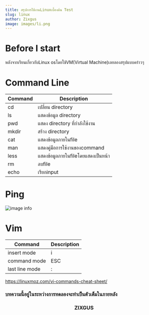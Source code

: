 ```yaml
---
title: สรุปการใช้งานLinuxเบื้องต้น Test
slug: linux
author: Zixgus
image: images/li.png
---
```

# Before I start

หลังจากเรียนเกี่ยวกับLinux osโดยใช้VM(Virtual Machine)เลยลองสรุปแบบคร่าวๆ

# Command Line

| Command | Description |
| ----------- | ----------- |
| cd          | เปลี่ยน directory |
| ls | แสดงข้อมูล directory |
| pwd | แสดง directory ที่กำลังใช้งาน|
| mkdir | สร้าง directory |
| cat | แสดงข้อมูลภายในfile |
| man| แสดงคู่มือการใช้งานของcommand |
| less |  แสดงข้อมูลภายในfileโดยแสดงเป็นหน้า |
| rm | ลบfile |
| echo | เรียกinput |

# Ping
![image info](images/ping.png)
# Vim
| Command | Description |
| ----------- | ----------- |
| insert mode       | i |
| command mode| ESC |
| last line mode | : |
https://linuxmoz.com/vi-commands-cheat-sheet/



### บทความนี้อยู่ในระหว่างการทดลองจะทำเป็นตัวเต็มในภายหลัง
<div style={{ padding: '20px', backgroundColor: 'green' }}>
  <h3><center>ZIXGUS</center></h3>
</div>

